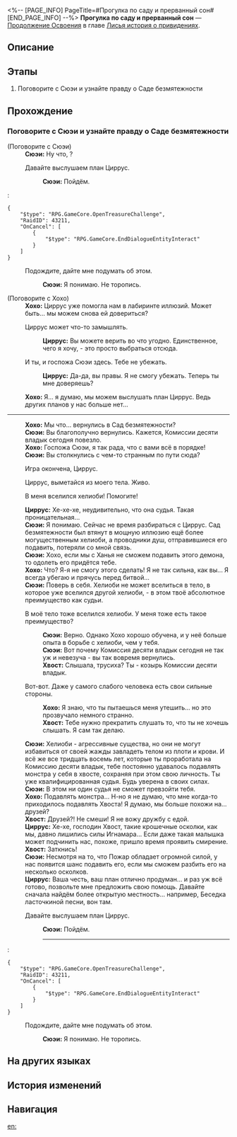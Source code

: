 <%-- [PAGE_INFO]
PageTitle=#Прогулка по саду и прерванный сон#
[END_PAGE_INFO] --%>
{{Дополнить|Диалоги.}}
{{Миссия Инфобокс
|id              = 2021703
|Название        = 
|Изображение     = Миссия Прогулка по саду и прерванный сон.png
|Тип             = Продолжение Освоения
|Событие         = 
|Глава           = Лисья история о привидениях
|Условия         = Завершена [[Продолжение Освоения]] «[[Прогулка по саду и прерванный сон]]»
|Персонажи       = Первопроходец; Сюэи; Хвост; Хохо; Циррус
|СтартЛокация    = [[Лофу Сяньчжоу]] — [[Сад безмятежности]]
|Мир             = Лофу Сяньчжоу
|Предыдущая      = 
|Следующая       = 
|Награды         = Опыт Освоения*1 500; Звёздный нефрит*150; Путеводитель путешественника*15; Очищенный эфир*12; Утраченный кристалл*12; Dancing Fantasms*1 { text = Dancing Fantasms }; Кредиты*150 000
}}
'''Прогулка по саду и прерванный сон''' — [[Продолжение Освоения]] в главе [[Лисья история о привидениях]].

==Описание==
{{Описание|<!--официальное описание из Перекрёстка судеб-->}}

==Этапы==
# Поговорите с Сюэи и узнайте правду о Саде безмятежности

==Прохождение==
{{Дополнить}}

===Поговорите с Сюэи и узнайте правду о Саде безмятежности===
{{Описание миссии|тип=Продолжение Освоения|локация=Сад безмятежности|Сначала вас засосало в зеркало, а потом выкинуло обратно - это были бы крутые начало и финал какой-нибудь паранормальной истории. Увы, но как только вы возвращаетесь из иллюзии, то понимаете, что Сад безмятежности захватили хелиоби, а судьи изо всех сил стараются оттянуть надвигающуюся катастрофу.}}
{{Диалог Начало}}

;(Поговорите с Сюэи)
:'''Сюэи:''' Ну что, {{MC|ж=решила|м=решил}}?
:{{Диалог|Стрелка}} Давайте выслушаем план Циррус.
::'''Сюэи:''' Пойдём.
:<pre>{
	"$type": "RPG.GameCore.OpenTreasureChallenge",
	"RaidID": 43211,
	"OnCancel": [
		{
			"$type": "RPG.GameCore.EndDialogueEntityInteract"
		}
	]
}</pre>
:{{Диалог|Выход}} Подождите, дайте мне подумать об этом.
::'''Сюэи:''' Я понимаю. Не торопись.

;(Поговорите с Хохо)
:'''Хохо:''' Циррус уже помогла нам в лабиринте иллюзий. Может быть... мы можем снова ей довериться?
:{{Диалог|Стрелка}} Циррус может что-то замышлять.
::'''Циррус:''' Вы можете верить во что угодно. Единственное, чего я хочу, - это просто выбраться отсюда.
:{{Диалог|Стрелка}} И ты, и госпожа Сюэи здесь. Тебе не убежать.
::'''Циррус:''' Да-да, вы правы. Я не смогу убежать. Теперь ты мне доверяешь?
:'''Хохо:''' Я... я думаю, мы можем выслушать план Циррус. Ведь других планов у нас больше нет...
----
:'''Хохо:''' Мы что... вернулись в Сад безмятежности?
:'''Сюэи:''' Вы благополучно вернулись. Кажется, Комиссии десяти владык сегодня повезло.
:'''Хохо:''' Госпожа Сюэи, я так рада, что с вами всё в порядке!
:'''Сюэи:''' Вы столкнулись с чем-то странным по пути сюда?
:{{Диалог|Стрелка}} Игра окончена, Циррус.
:{{Диалог|Стрелка}} Циррус, выметайся из моего тела. Живо.
:{{Диалог|Стрелка}} В меня вселился хелиоби! Помогите!
:'''Циррус:''' Хе-хе-хе, неудивительно, что она судья. Такая проницательная...
:{{Black Screen|Хохо рассказывает Сюэи о произошедшем.}}
:'''Сюэи:''' Я понимаю. Сейчас не время разбираться с Циррус. Сад безмятежности был втянут в мощную иллюзию ещё более могущественным хелиоби, а проводники душ, отправившиеся его подавить, потеряли со мной связь.
:'''Сюэи:''' Хохо, если мы с Ханья не сможем подавить этого демона, то одолеть его придётся тебе.
:'''Хохо:''' Что? Я-я не смогу этого сделать! Я не так сильна, как вы... Я всегда убегаю и прячусь перед битвой...
:'''Сюэи:''' Поверь в себя. Хелиоби не может вселиться в тело, в которое уже вселился другой хелиоби, - в этом твоё абсолютное преимущество как судьи.
:{{Диалог|Стрелка}} В моё тело тоже вселился хелиоби. У меня тоже есть такое преимущество?
::'''Сюэи:''' Верно. Однако Хохо хорошо обучена, и у неё больше опыта в борьбе с хелиоби, чем у тебя.
::'''Сюэи:''' Вот почему Комиссия десяти владык сегодня не так уж и невезуча - вы так вовремя вернулись.
::'''Хвост:''' Слышала, трусиха? Ты - козырь Комиссии десяти владык.
:{{Диалог|Стрелка}} Вот-вот. Даже у самого слабого человека есть свои сильные стороны.
::'''Хохо:''' Я знаю, что ты пытаешься меня утешить... но это прозвучало немного странно.
::'''Хвост:''' Тебе нужно прекратить слушать то, что ты не хочешь слышать. Я сам так делаю.
:'''Сюэи:''' Хелиоби - агрессивные существа, но они не могут избавиться от своей жажды завладеть телом из плоти и крови. И всё же все тридцать восемь лет, которые ты проработала на Комиссию десяти владык, тебе постоянно удавалось подавлять монстра у себя в хвосте, сохраняя при этом свою личность. Ты уже квалифицированная судья. Будь уверена в своих силах.
:'''Сюэи:''' В этом ни один судья не сможет превзойти тебя.
:'''Хохо:''' Подавлять монстра... Н-но я не думаю, что мне когда-то приходилось подавлять Хвоста! Я думаю, мы больше похожи на... друзей?
:'''Хвост:''' Друзей?! Не смеши! Я не вожу дружбу с едой.
:'''Циррус:''' Хе-хе, господин Хвост, такие крошечные осколки, как мы, давно лишились силы Игнамара... Если даже такая малышка может подчинить нас, похоже, пришло время проявить смирение.
:'''Хвост:''' Заткнись!
:'''Сюэи:''' Несмотря на то, что Пожар обладает огромной силой, у нас появится шанс подавить его, если мы сможем разбить его на несколько осколков.
:'''Циррус:''' Ваша честь, ваш план отлично продуман... и раз уж всё готово, позвольте мне предложить свою помощь. Давайте сначала найдём более открытую местность... например, Беседка ласточкиной песни, вон там.
:{{Диалог|Стрелка}} Давайте выслушаем план Циррус.
::'''Сюэи:''' Пойдём.
::----
:<pre>{
	"$type": "RPG.GameCore.OpenTreasureChallenge",
	"RaidID": 43211,
	"OnCancel": [
		{
			"$type": "RPG.GameCore.EndDialogueEntityInteract"
		}
	]
}</pre>
:{{Диалог|Выход}} Подождите, дайте мне подумать об этом.
::'''Сюэи:''' Я понимаю. Не торопись.
::{{Black Screen|Хохо рассказывает Сюэи о произошедшем.}}
{{Диалог Конец}}

==На других языках==
{{На других языках
|en   = Sojourners' Ghastly Reverie
|zhs  = 游园惊梦
|zht  = 遊園驚夢
|ja   = 游園驚夢
|ko   = 유원경몽
|es   = Sustos en el parque
|fr   = Promenade fantasmagorique
|ru   = Прогулка по саду и прерванный сон
|th   = ฝันผวาในสวนเฮี้ยน
|vi   = Ác Mộng Vườn Hoang
|de   = Garten der Albträume
|id   = Mimpi Buruk di Taman
|pt   = Devaneio Lúgubre do Visitante
}}

==История изменений==
{{История изменений|3.5}}

==Навигация==
{{Продолжение Освоения Навбокс|Глава }}

[[en:]]
